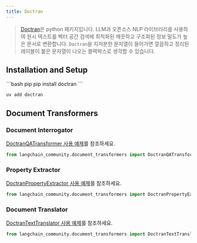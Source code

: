 ```yaml
---
title: Doctran
---
```


>[Doctran](https://github.com/psychic-api/doctran)은 python 패키지입니다. LLM과 오픈소스
> NLP 라이브러리를 사용하여 원시 텍스트를 벡터 공간 검색에 최적화된 깨끗하고 구조화된 정보 밀도가 높은 문서로
> 변환합니다. `Doctran`을 지저분한 문자열이 들어가면 깔끔하고 정리된 레이블이 붙은 문자열이 나오는
> 블랙박스로 생각할 수 있습니다.


## Installation and Setup

<CodeGroup>
```bash pip
pip install doctran
```

```bash uv
uv add doctran
```
</CodeGroup>

## Document Transformers

### Document Interrogator

[DoctranQATransformer 사용 예제](/oss/integrations/document_transformers/doctran_interrogate_document)를 참조하세요.

```python
from langchain_community.document_transformers import DoctranQATransformer
```
### Property Extractor

[DoctranPropertyExtractor 사용 예제](/oss/integrations/document_transformers/doctran_extract_properties)를 참조하세요.

```python
from langchain_community.document_transformers import DoctranPropertyExtractor
```
### Document Translator

[DoctranTextTranslator 사용 예제](/oss/integrations/document_transformers/doctran_translate_document)를 참조하세요.

```python
from langchain_community.document_transformers import DoctranTextTranslator
```